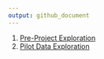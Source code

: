 ```yaml
---
output: github_document
---
```


1. [Pre-Project Exploration](https://bgulbis.github.io/CSE_Vancomycin/report/pre-project_exploration.nb.html)
1. [Pilot Data Exploration](https://bgulbis.github.io/CSE_Vancomycin/report/evaluation_standardized_ordering.html)
